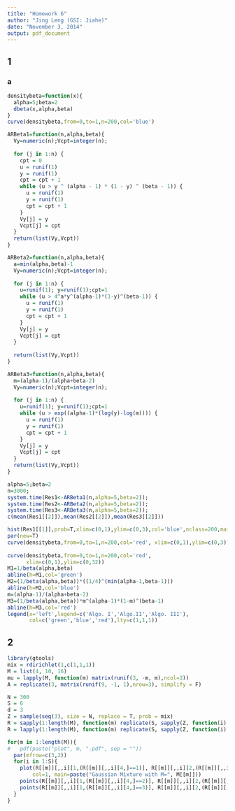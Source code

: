 ```yaml
---
title: "Homework 6"
author: "Jing Leng (GSI: Jiahe)"
date: "November 3, 2014"
output: pdf_document
---
```

## 1 
### a 
```r
densitybeta=function(x){
  alpha=5;beta=2
  dbeta(x,alpha,beta)
}
curve(densitybeta,from=0,to=1,n=200,col='blue')

ARBeta1=function(n,alpha,beta){
  Vy=numeric(n);Vcpt=integer(n);
  
  for (j in 1:n) {
    cpt = 0
    u = runif(1) 
    y = runif(1) 
    cpt = cpt + 1
    while (u > y ^ (alpha - 1) * (1 - y) ^ (beta - 1)) {
      u = runif(1)
      y = runif(1)
      cpt = cpt + 1
    }
    Vy[j] = y
    Vcpt[j] = cpt 
  }
  return(list(Vy,Vcpt))
}

ARBeta2=function(n,alpha,beta){
  a=min(alpha,beta)-1
  Vy=numeric(n);Vcpt=integer(n);
  
  for (j in 1:n) {
    u=runif(1); y=runif(1);cpt=1 
    while (u > 4^a*y^(alpha-1)*(1-y)^(beta-1)) {
      u = runif(1)
      y = runif(1)
      cpt = cpt + 1
    }
    Vy[j] = y
    Vcpt[j] = cpt
  }
  
  return(list(Vy,Vcpt))
}

ARBeta3=function(n,alpha,beta){
  m=(alpha-1)/(alpha+beta-2)
  Vy=numeric(n);Vcpt=integer(n);
  
  for (j in 1:n) {
    u=runif(1); y=runif(1);cpt=1 
    while (u > exp((alpha-1)*(log(y)-log(m)))) {
      u = runif(1)
      y = runif(1)
      cpt = cpt + 1
    }
    Vy[j] = y
    Vcpt[j] = cpt
  }
  return(list(Vy,Vcpt))
}

alpha=5;beta=2
n=3000;
system.time(Res1<-ARBeta1(n,alpha=5,beta=2));
system.time(Res2<-ARBeta2(n,alpha=5,beta=2));
system.time(Res3<-ARBeta3(n,alpha=5,beta=2));
c(mean(Res1[[2]]),mean(Res2[[2]]),mean(Res3[[2]]))

hist(Res1[[1]],prob=T,xlim=c(0,1),ylim=c(0,3),col='blue',nclass=200,main='Algo. I');
par(new=T)
curve(densitybeta,from=0,to=1,n=200,col='red', xlim=c(0,1),ylim=c(0,3)) 
      
curve(densitybeta,from=0,to=1,n=200,col='red',
      xlim=c(0,1),ylim=c(0,32))
M1=1/beta(alpha,beta)
abline(h=M1,col='green')
M2=(1/beta(alpha,beta))*((1/4)^(min(alpha-1,beta-1)))
abline(h=M2,col='blue')
m=(alpha-1)/(alpha+beta-2)
M3=(1/beta(alpha,beta))*m^(alpha-1)*(1-m)^(beta-1)
abline(h=M3,col='red')
legend(x='left',legend=c('Algo. I','Algo.II','Algo. III'),
       col=c('green','blue','red'),lty=c(1,1,1))
```


## 2 
```r
library(gtools)
mix = rdirichlet(1,c(1,1,1))
M = list(4, 10, 16)
mu = lapply(M, function(m) matrix(runif(3, -m, m),ncol=3))
A = replicate(3, matrix(runif(9, -1, 1),nrow=3), simplify = F)

N = 300
S = 6
d = 3
Z = sample(seq(3), size = N, replace = T, prob = mix)
R = sapply(1:length(M), function(m) replicate(S, sapply(Z, function(i) c(mu[[m]][,i] + t(A[[i]])%*%rnorm(d, 0, 1), i), simplify = T), simplify = "array"), simplify = "array")
R = lapply(1:length(M), function(m) replicate(S, sapply(Z, function(i) c(mu[[m]][,i] + t(A[[i]])%*%rnorm(d, 0, 1), i), simplify = T), simplify = "array"))

for(m in 1:length(M)){
#   pdf(paste("plot", m, ".pdf", sep = ""))
  par(mfrow=c(3,2))
  for(i in 1:S){
    plot(R[[m]][,,i][1,(R[[m]][,,i][4,]==1)], R[[m]][,,i][2,(R[[m]][,,i][4,]==1)], xlim = c(-14, 14), ylim = c(-14, 14),
        col=1, main=paste("Gaussian Mixture with M=", M[[m]]))
    points(R[[m]][,,i][1,(R[[m]][,,i][4,]==2)], R[[m]][,,i][2,(R[[m]][,,i][4,]==2)], col=2)
    points(R[[m]][,,i][1,(R[[m]][,,i][4,]==3)], R[[m]][,,i][2,(R[[m]][,,i][4,]==3)], col=3)
  }
}
```

